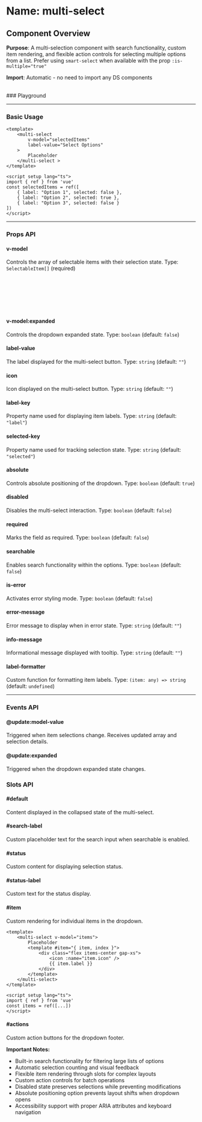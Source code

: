 
<Meta of={MultiSelect} />

# Name: multi-select
## Component Overview

**Purpose**: A multi-selection component with search functionality, custom item rendering, and flexible action controls for selecting multiple options from a list. Prefer using `smart-select` when available with the prop `:is-multiple="true"`

**Import**: Automatic - no need to import any DS components

<br />
### Playground

<Canvas of={MultiSelect.Primary} />
<Controls />

---

### Basic Usage

```vue
<template>
    <multi-select 
        v-model="selectedItems"
        label-value="Select Options"
    >
        Placeholder
    </multi-select >
</template>

<script setup lang="ts">
import { ref } from 'vue'
const selectedItems = ref([
    { label: "Option 1", selected: false },
    { label: "Option 2", selected: true },
    { label: "Option 3", selected: false }
])
</script>
```

<Canvas sourceState="none" of={MultiSelect.Primary} />

---

### Props API

#### v-model
Controls the array of selectable items with their selection state. Type: `SelectableItem[]` (required)

```typescript
type SelectableItem = {
  [labelKey]: string;     // Display text for the item
  [selectedKey]: boolean; // Selection state of the item
  disabled?: boolean;     // Disable selection for this item
  [key: string]: any;     // Additional custom properties
}
```

#### v-model:expanded
Controls the dropdown expanded state. Type: `boolean` (default: `false`)

#### label-value
The label displayed for the multi-select button. Type: `string` (default: `""`)

#### icon
Icon displayed on the multi-select button. Type: `string` (default: `""`)

#### label-key
Property name used for displaying item labels. Type: `string` (default: `"label"`)

#### selected-key
Property name used for tracking selection state. Type: `string` (default: `"selected"`)

#### absolute
Controls absolute positioning of the dropdown. Type: `boolean` (default: `true`)

<Canvas sourceState="none" of={MultiSelect.Absolute} />

#### disabled
Disables the multi-select interaction. Type: `boolean` (default: `false`)

<Canvas sourceState="none" of={MultiSelect.Disabled} />

#### required
Marks the field as required. Type: `boolean` (default: `false`)

<Canvas sourceState="none" of={MultiSelect.Required} />

#### searchable
Enables search functionality within the options. Type: `boolean` (default: `false`)

<Canvas sourceState="none" of={MultiSelect.Searchable} />

#### is-error
Activates error styling mode. Type: `boolean` (default: `false`)

<Canvas sourceState="none" of={MultiSelect.IsError} />

#### error-message
Error message to display when in error state. Type: `string` (default: `""`)

#### info-message
Informational message displayed with tooltip. Type: `string` (default: `""`)

<Canvas sourceState="none" of={MultiSelect.InfoMessage} />

#### label-formatter
Custom function for formatting item labels. Type: `(item: any) => string` (default: `undefined`)

---

### Events API

#### @update:model-value
Triggered when item selections change. Receives updated array and selection details.

#### @update:expanded
Triggered when the dropdown expanded state changes.

### Slots API

#### #default
Content displayed in the collapsed state of the multi-select.

#### #search-label
Custom placeholder text for the search input when searchable is enabled.

#### #status
Custom content for displaying selection status.

#### #status-label
Custom text for the status display.

#### #item
Custom rendering for individual items in the dropdown.

```vue
<template>
    <multi-select v-model="items">
        Placeholder
        <template #item="{ item, index }">
            <div class="flex items-center gap-xs">
                <icon :name="item.icon" />
                {{ item.label }}
            </div>
        </template>
    </multi-select>
</template>

<script setup lang="ts">
import { ref } from 'vue'
const items = ref([...])
</script>
```

<Canvas sourceState="none" of={MultiSelect.CustomItem} />

#### #actions
Custom action buttons for the dropdown footer.

**Important Notes:**
- Built-in search functionality for filtering large lists of options
- Automatic selection counting and visual feedback
- Flexible item rendering through slots for complex layouts
- Custom action controls for batch operations
- Disabled state preserves selections while preventing modifications
- Absolute positioning option prevents layout shifts when dropdown opens
- Accessibility support with proper ARIA attributes and keyboard navigation